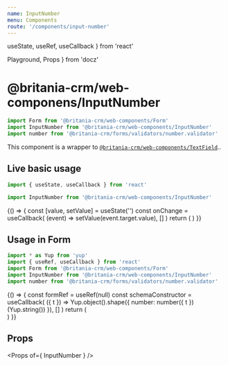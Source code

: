 ```yaml
---
name: InputNumber
menu: Components
route: '/components/input-number'
---
```


  useState,
  useRef,
  useCallback
} from 'react'

  Playground,
  Props
} from 'docz'


# @britania-crm/web-componens/InputNumber
```js
import Form from '@britania-crm/web-components/Form'
import InputNumber from '@britania-crm/web-components/InputNumber'
import number from '@britania-crm/forms/validators/number.validator'
```

This component is a wrapper to [`@britania-crm/web-components/TextField`](/web-components/text-field)..

## Live basic usage
```js
import { useState, useCallback } from 'react'

import InputNumber from '@britania-crm/web-components/InputNumber'
```
<Playground>
  {() => {
    const [value, setValue] = useState('')
    const onChange = useCallback(
      (event) => setValue(event.target.value),
      []
    )
    return (
      <InputNumber
        detached // important to use it outside form
        value={ value }
        onChange={ onChange }
        label="Number"
        name="number"
      />
    )
  }}
</Playground>

## Usage in Form
```js
import * as Yup from 'yup'
import { useRef, useCallback } from 'react'
import Form from '@britania-crm/web-components/Form'
import InputNumber from '@britania-crm/web-components/InputNumber'
import number from '@britania-crm/forms/validators/number.validator'
```
<Playground>
  {() => {
    const formRef = useRef(null)
    const schemaConstructor = useCallback(
      ({ t }) => Yup.object().shape({ number: number({ t })(Yup.string()) }),
      []
    )
    return (
      <Form ref={ formRef } schemaConstructor={ schemaConstructor }>
        <InputNumber label="Number" name="number" />
      </Form>
    )
  }}
</Playground>

## Props
<Props of={ InputNumber } />
